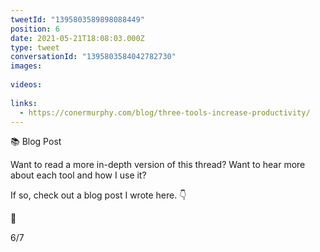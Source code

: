 ```yaml
---
tweetId: "1395803589898088449"
position: 6
date: 2021-05-21T18:08:03.000Z
type: tweet
conversationId: "1395803584042782730"
images:
  
videos:
  
links:
  - https://conermurphy.com/blog/three-tools-increase-productivity/
---
```

📚 Blog Post

Want to read a more in-depth version of this thread? Want to hear more about each tool and how I use it?

If so, check out a blog post I wrote here. 👇 

🔗 

6/7
